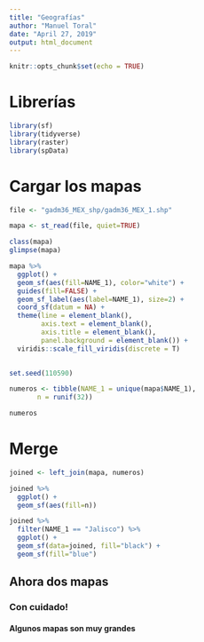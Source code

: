 ```yaml
---
title: "Geografías"
author: "Manuel Toral"
date: "April 27, 2019"
output: html_document
---
```


```r
knitr::opts_chunk$set(echo = TRUE)
```

# Librerías

```r
library(sf)
library(tidyverse)
library(raster)
library(spData)
```

# Cargar los mapas

```r
file <- "gadm36_MEX_shp/gadm36_MEX_1.shp"

mapa <- st_read(file, quiet=TRUE)

class(mapa)
glimpse(mapa)

```

```r
mapa %>% 
  ggplot() +
  geom_sf(aes(fill=NAME_1), color="white") +
  guides(fill=FALSE) +
  geom_sf_label(aes(label=NAME_1), size=2) +
  coord_sf(datum = NA) +
  theme(line = element_blank(),
        axis.text = element_blank(),
        axis.title = element_blank(),
        panel.background = element_blank()) +
  viridis::scale_fill_viridis(discrete = T)
  
```

```r
set.seed(110590)

numeros <- tibble(NAME_1 = unique(mapa$NAME_1),
       n = runif(32))

numeros
```

# Merge 

```r
joined <- left_join(mapa, numeros)
```

```r
joined %>% 
  ggplot() +
  geom_sf(aes(fill=n))
```

```r
joined %>% 
  filter(NAME_1 == "Jalisco") %>% 
  ggplot() +
  geom_sf(data=joined, fill="black") +
  geom_sf(fill="blue") 

```


## Ahora dos mapas

### Con cuidado!

#### Algunos mapas son muy grandes






